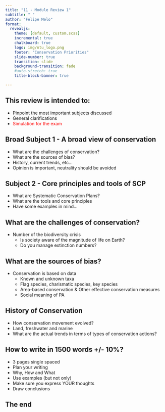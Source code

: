 ```yaml
---
title: "11 - Module Review 1"
subtitle: " "
author: "Felipe Melo"
format:
  revealjs:
    theme: [default, custom.scss]
    incremental: true
    chalkboard: true
    logo: img/ntu_logo.png
    footer: "Conservation Priorities"
    slide-number: true
    transition: slide
    background-transition: fade
    #auto-stretch: true
    title-block-banner: true

---
```


## This review is intended to:

- Pinpoint the most important subjects discussed
- General clarifications
- [Simulation for the exam]{style="color: red;"} 


## Broad Subject 1 - A broad view of conservation

- What are the challenges of conservation?
- What are the sources of bias?
- History, current trends, etc...
- Opinion is important, neutrality should be avoided

## Subject 2 - Core principles and tools of SCP
- What are Systematic Conservation Plans?
- What are the tools and core principles
- Have some examples in mind...

## What are the challenges of conservation?

- Number of the biodiversity crisis
  - Is society aware of the magnitude of life on Earth?
  - Do you manage extinction numbers?
  
## What are the sources of bias?

- Conservation is based on data
  - Known and unknown taxa
  - Flag species, charismatic species, key species
  - Area-based conservation & Other effective conservation measures
  - Social meaning of PA

## History of Conservation
- How conservation movement evolved?
- Land, freshwater and marine
- What are the actual trends in terms of types of conservation actions?

## How to write in 1500 words +/- 10%?
- 3 pages single spaced
- Plan your writing
- Why, How and What
- Use examples (but not only)
- Make sure you express YOUR thoughts
- Draw conclusions

## The end





